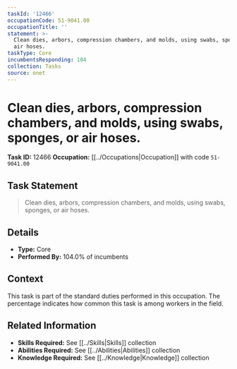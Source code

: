 ```yaml
---
taskId: '12466'
occupationCode: 51-9041.00
occupationTitle: ''
statement: >-
  Clean dies, arbors, compression chambers, and molds, using swabs, sponges, or
  air hoses.
taskType: Core
incumbentsResponding: 104
collection: Tasks
source: onet
---
```

# Clean dies, arbors, compression chambers, and molds, using swabs, sponges, or air hoses.

**Task ID:** 12466
**Occupation:** [[../Occupations|Occupation]] with code `51-9041.00`

## Task Statement

> Clean dies, arbors, compression chambers, and molds, using swabs, sponges, or air hoses.

## Details

- **Type:** Core
- **Performed By:** 104.0% of incumbents

## Context

This task is part of the standard duties performed in this occupation. The percentage indicates how common this task is among workers in the field.

## Related Information

- **Skills Required:** See [[../Skills|Skills]] collection
- **Abilities Required:** See [[../Abilities|Abilities]] collection
- **Knowledge Required:** See [[../Knowledge|Knowledge]] collection
